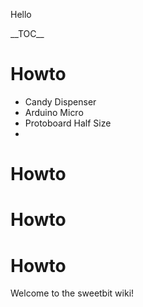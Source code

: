 Hello

__TOC__

= Howto =

* Candy Dispenser
* Arduino Micro
* Protoboard Half Size
* 

= Howto =


= Howto =


= Howto =

Welcome to the sweetbit wiki!

